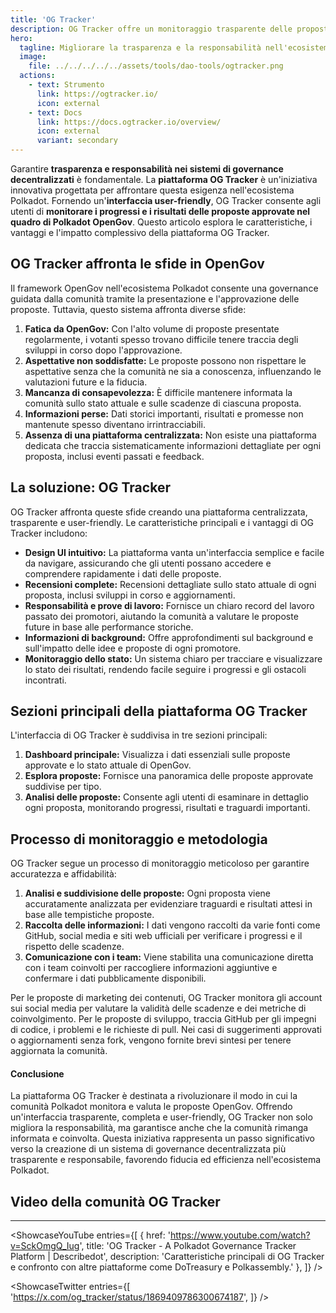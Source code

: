 ```yaml
---
title: 'OG Tracker'
description: OG Tracker offre un monitoraggio trasparente delle proposte Polkadot OpenGov, garantendo responsabilità, monitoraggio dei progressi e recensioni complete delle proposte in una sola piattaforma.
hero:
  tagline: Migliorare la trasparenza e la responsabilità nell'ecosistema Polkadot.
  image: 
    file: ../../../../../assets/tools/dao-tools/ogtracker.png
  actions:
    - text: Strumento
      link: https://ogtracker.io/
      icon: external
    - text: Docs
      link: https://docs.ogtracker.io/overview/
      icon: external
      variant: secondary
---
```



Garantire **trasparenza e responsabilità nei sistemi di governance decentralizzati** è fondamentale. La **piattaforma OG Tracker** è un'iniziativa innovativa progettata per affrontare questa esigenza nell'ecosistema Polkadot. Fornendo un'**interfaccia user-friendly**, OG Tracker consente agli utenti di **monitorare i progressi e i risultati delle proposte approvate nel quadro di Polkadot OpenGov**. Questo articolo esplora le caratteristiche, i vantaggi e l'impatto complessivo della piattaforma OG Tracker.

## OG Tracker affronta le sfide in OpenGov
Il framework OpenGov nell'ecosistema Polkadot consente una governance guidata dalla comunità tramite la presentazione e l'approvazione delle proposte. Tuttavia, questo sistema affronta diverse sfide:
1. **Fatica da OpenGov:** Con l'alto volume di proposte presentate regolarmente, i votanti spesso trovano difficile tenere traccia degli sviluppi in corso dopo l'approvazione.
2. **Aspettative non soddisfatte:** Le proposte possono non rispettare le aspettative senza che la comunità ne sia a conoscenza, influenzando le valutazioni future e la fiducia.
3. **Mancanza di consapevolezza:** È difficile mantenere informata la comunità sullo stato attuale e sulle scadenze di ciascuna proposta.
4. **Informazioni perse:** Dati storici importanti, risultati e promesse non mantenute spesso diventano irrintracciabili.
5. **Assenza di una piattaforma centralizzata:** Non esiste una piattaforma dedicata che traccia sistematicamente informazioni dettagliate per ogni proposta, inclusi eventi passati e feedback.

## La soluzione: OG Tracker
OG Tracker affronta queste sfide creando una piattaforma centralizzata, trasparente e user-friendly. Le caratteristiche principali e i vantaggi di OG Tracker includono:
- **Design UI intuitivo:** La piattaforma vanta un'interfaccia semplice e facile da navigare, assicurando che gli utenti possano accedere e comprendere rapidamente i dati delle proposte.
- **Recensioni complete:** Recensioni dettagliate sullo stato attuale di ogni proposta, inclusi sviluppi in corso e aggiornamenti.
- **Responsabilità e prove di lavoro:** Fornisce un chiaro record del lavoro passato dei promotori, aiutando la comunità a valutare le proposte future in base alle performance storiche.
- **Informazioni di background:** Offre approfondimenti sul background e sull'impatto delle idee e proposte di ogni promotore.
- **Monitoraggio dello stato:** Un sistema chiaro per tracciare e visualizzare lo stato dei risultati, rendendo facile seguire i progressi e gli ostacoli incontrati.

## Sezioni principali della piattaforma OG Tracker
L'interfaccia di OG Tracker è suddivisa in tre sezioni principali:
1. **Dashboard principale:** Visualizza i dati essenziali sulle proposte approvate e lo stato attuale di OpenGov.
2. **Esplora proposte:** Fornisce una panoramica delle proposte approvate suddivise per tipo.
3. **Analisi delle proposte:** Consente agli utenti di esaminare in dettaglio ogni proposta, monitorando progressi, risultati e traguardi importanti.

## Processo di monitoraggio e metodologia
OG Tracker segue un processo di monitoraggio meticoloso per garantire accuratezza e affidabilità:
1. **Analisi e suddivisione delle proposte:** Ogni proposta viene accuratamente analizzata per evidenziare traguardi e risultati attesi in base alle tempistiche proposte.
2. **Raccolta delle informazioni:** I dati vengono raccolti da varie fonti come GitHub, social media e siti web ufficiali per verificare i progressi e il rispetto delle scadenze.
3. **Comunicazione con i team:** Viene stabilita una comunicazione diretta con i team coinvolti per raccogliere informazioni aggiuntive e confermare i dati pubblicamente disponibili.

Per le proposte di marketing dei contenuti, OG Tracker monitora gli account sui social media per valutare la validità delle scadenze e dei metriche di coinvolgimento. Per le proposte di sviluppo, traccia GitHub per gli impegni di codice, i problemi e le richieste di pull. Nei casi di suggerimenti approvati o aggiornamenti senza fork, vengono fornite brevi sintesi per tenere aggiornata la comunità.

#### Conclusione
La piattaforma OG Tracker è destinata a rivoluzionare il modo in cui la comunità Polkadot monitora e valuta le proposte OpenGov. Offrendo un'interfaccia trasparente, completa e user-friendly, OG Tracker non solo migliora la responsabilità, ma garantisce anche che la comunità rimanga informata e coinvolta. Questa iniziativa rappresenta un passo significativo verso la creazione di un sistema di governance decentralizzata più trasparente e responsabile, favorendo fiducia ed efficienza nell'ecosistema Polkadot.

## Video della comunità OG Tracker
------------
<ShowcaseYouTube
  entries={[
    {
      href: 'https://www.youtube.com/watch?v=SckOmgQ_Iug',
      title: 'OG Tracker - A Polkadot Governance Tracker Platform | Describedot',
      description: 'Caratteristiche principali di OG Tracker e confronto con altre piattaforme come DoTreasury e Polkassembly.'  },
  ]} />



<ShowcaseTwitter
  entries={[
    'https://x.com/og_tracker/status/1869409786300674187',
  ]}
/>

 <script async src="https://platform.twitter.com/widgets.js" charset="utf-8"></script>
